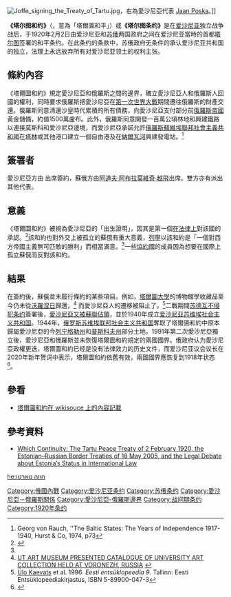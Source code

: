 [[File:Joffe_signing_the_Treaty_of_Tartu.jpg|right]]，右為愛沙尼亞代表 [[Jaan_Poska|Jaan Poska]]。]]

'''《塔尔图和约》'''（{{lang-et|Tartu rahu}}，意為「塔爾圖和平」）或'''《塔尔图条约》'''是在[[爱沙尼亚|爱沙尼亚]]独立战争战后，于1920年2月2日由爱沙尼亚和[[苏俄|苏俄]]两国政府之间在爱沙尼亚當時的首都[[塔尔图|塔尔图]]签署的和平条约。在此条约的条款中，苏俄政府无条件的承认爱沙尼亚共和国的独立，法理上永远放弃所有对爱沙尼亚领土的权利主张。

==條約內容==
《塔爾圖和約》規定愛沙尼亞和俄羅斯之間的邊界，確立愛沙尼亞人和俄羅斯人回國的權利，同時要求俄羅斯把愛沙尼亞在[[第一次世界大戰|第一次世界大戰]]期間遷往俄羅斯的財產交還。俄羅斯同意清還沙皇時代累積的所有債務，向愛沙尼亞支付部分前[[俄羅斯帝國|俄羅斯帝國]]黃金儲備，約值1500萬盧布。此外，俄羅斯同意開發一百萬公頃林地和興建鐵路以連接莫斯科和愛沙尼亞邊境，而愛沙尼亞承諾允許[[俄羅斯蘇維埃聯邦社會主義共和國|俄羅斯蘇維埃聯邦社會主義共和國]]在[[塔林|塔林]]或其他港口建立一個自由港及在[[納爾瓦河|納爾瓦河]]興建發電站。<ref name=rauch>Georg von Rauch, ''The Baltic States: The Years of Independence 1917-1940, Hurst & Co, 1974, p73</ref>

==簽署者==
愛沙尼亞方由 {{link-en|Jaan Poska|Jaan Poska}} 出席簽約，蘇俄方由[[阿道夫·阿布拉莫維奇·越飛|阿道夫·阿布拉莫維奇·越飛]]出席。雙方亦有派出其他代表。

==意義==
《塔爾圖和約》被視為愛沙尼亞的「出生證明」，因其是第一個[[De_jure|在法律上]]對該國的承認。<ref>{{cite book |title=Eastern Europe |last=Frucht |first=Richard |authorlink= |coauthors= |year=2005 |publisher=ABC-CLIO |location= |isbn=1576078000 |page=76 |pages= |url=http://books.google.com/books?id=lVBB1a0rC70C&pg=PA76&dq |accessdate=}}</ref>該和約也對外交上被孤立的蘇俄有重大意義，[[列寧|列寧]]以該和約是「一個對西方帝國主義無可匹敵的勝利」而相當滿意。<ref name=rauch/>一些[[協約國列表|協約國]]的成員因為想要在國際上孤立蘇俄而反對該和約。

==結果== 
在簽約後，蘇俄並未履行條約的某些項目。例如，[[塔爾圖大學|塔爾圖大學]]的博物館學收藏品至今仍未從[[沃羅涅日|沃羅涅日]]歸還，<ref> [http://www.ut.ee/index.aw?section=182474&set_lang_id=2 UT ART MUSEUM PRESENTED CATALOGUE OF UNIVERSITY ART COLLECTION HELD AT VORONEZH, RUSSIA] {{webarchive|url=https://web.archive.org/web/20110609185248/http://www.ut.ee/index.aw?section=182474&set_lang_id=2 |date=2011-06-09 }}</ref> 而愛沙尼亞人的遷移被阻止了。<ref>[[Ülo_Kaevats|Ülo Kaevats]] et al. 1996. ''Eesti entsüklopeedia 9''. Tallinn: Eesti Entsüklopeediakirjastus, ISBN 5-89900-047-3</ref>二戰期間[[苏德互不侵犯条约|苏德互不侵犯条约]]簽署後，[[蘇聯佔領波羅的海國家|愛沙尼亞又被蘇聯佔領]]，並於1940年成立[[爱沙尼亚苏维埃社会主义共和国|爱沙尼亚苏维埃社会主义共和国]]。1944年，[[俄罗斯苏维埃联邦社会主义共和国|俄罗斯苏维埃联邦社会主义共和国]]奪取了塔爾圖和約中原本歸屬愛沙尼亞的今[[列宁格勒州|列宁格勒州]]和[[普斯科夫州|普斯科夫州]]部分土地。1991年第二次愛沙尼亞獨立後，愛沙尼亞和俄羅斯並未恢復塔爾圖和約規定的兩國國界。俄政府认为愛沙尼亞政權更迭，塔爾圖和約已经是没有法律效力的历史文件，而爱沙尼亚议会议长{{en-link|亨·珀吕埃斯|Henn Põlluaas}}在2020年新年贺词中表示，塔爾圖和約依舊有效，兩國國界應恢复到1918年状态<ref>{{cite news |author1=陈蹊 |title=爱沙尼亚议长发新年贺词挑衅俄罗斯：直接提敏感要求 |url=https://www.dwnews.com/%E5%85%A8%E7%90%83/60163252/%E7%88%B1%E6%B2%99%E5%B0%BC%E4%BA%9A%E8%AE%AE%E9%95%BF%E5%8F%91%E6%96%B0%E5%B9%B4%E8%B4%BA%E8%AF%8D%E6%8C%91%E8%A1%85%E4%BF%84%E7%BD%97%E6%96%AF%E7%9B%B4%E6%8E%A5%E6%8F%90%E6%95%8F%E6%84%9F%E8%A6%81%E6%B1%82 |publisher=多維新聞 |accessdate=2020-01-03 |archive-date=2020-01-03 |archive-url=https://web.archive.org/web/20200103070320/https://www.dwnews.com/%E5%85%A8%E7%90%83/60163252/%E7%88%B1%E6%B2%99%E5%B0%BC%E4%BA%9A%E8%AE%AE%E9%95%BF%E5%8F%91%E6%96%B0%E5%B9%B4%E8%B4%BA%E8%AF%8D%E6%8C%91%E8%A1%85%E4%BF%84%E7%BD%97%E6%96%AF%E7%9B%B4%E6%8E%A5%E6%8F%90%E6%95%8F%E6%84%9F%E8%A6%81%E6%B1%82 |dead-url=no }}</ref>。

== 參看 ==
* [[s:en:Treaty_of_Peace_between_Russia_and_Estonia|塔爾圖和約在 wikisouce 上的內容記載{{en}}]]

==參考資料==
{{reflist}}
{{commonscat|Treaty of Tartu (Russo–Estonian treaty)}}
{{Wikisourceshas2|
* [[s:et:Rahuleping_Eesti_ja_Venemaa_vahel_(Tartu_rahu)|塔爾圖和約（愛沙尼亞文）]]
* [[s:ru:Тартуский_мирный_договор_с_Эстонией_(1920)|塔爾圖和約（俄文）]]
}}
* [http://www.juridica.ee/international_en.php?document=en/international/2005/1/95058.ART.0.pub.php Which Continuity: The Tartu Peace Treaty of 2 February 1920, the Estonian–Russian Border Treaties of 18 May 2005, and the Legal Debate about Estonia’s Status in International Law] {{Wayback|url=http://www.juridica.ee/international_en.php?document=en%2Finternational%2F2005%2F1%2F95058.ART.0.pub.php |date=20070629143823 }}

{{第一次世界大戰條約}}

[[Category:俄國內戰|Category:俄國內戰]]
[[Category:爱沙尼亚条约|Category:爱沙尼亚条约]]
[[Category:苏俄条约|Category:苏俄条约]]
[[Category:愛沙尼亞－俄羅斯關係|Category:愛沙尼亞－俄羅斯關係]]
[[Category:愛沙尼亞-俄羅斯邊界|Category:愛沙尼亞-俄羅斯邊界]]
[[Category:战间期条约|Category:战间期条约]]
[[Category:1920年条约|Category:1920年条约]]

[[he:חוזה_טארטו|he:חוזה טארטו]]